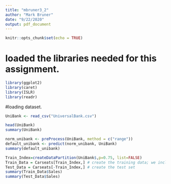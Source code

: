 ```yaml
---
title: "mbruner3_2"
author: "Mark Bruner"
date: "9/22/2020"
output: pdf_document
---
```


```r
knitr::opts_chunk$set(echo = TRUE)
```
# loaded the libraries needed for this assignment.
```r
library(ggplot2)
library(caret)
library(ISLR)
library(readr)
```
#loading dataset.
```r
UniBank <- read_csv("UniversalBank.csv")
```
```r
head(UniBank)
summary(UniBank)
```

```r
norm_unibank <- preProcess(UniBank, method = c("range"))
default_unibank <- predict(norm_unibank, UniBank)
summary(default_unibank)
```



```r
Train_Index=createDataPartition(UniBank$,p=0.75, list=FALSE)
Train_Data = Carseats[Train_Index,] # create the training data; we include all columns; note the index is row, column
Test_Data = Carseats[-Train_Index,] # create the test set
summary(Train_Data$Sales)
summary(Test_Data$Sales)
```

